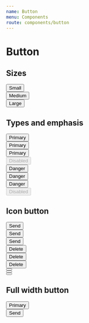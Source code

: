 ```yaml
---
name: Button
menu: Components
route: components/button
---
```


# Button


## Sizes

<div className="mb-12">
  <div className="mb-4">
    <button className="btn btn-size-sm btn-type-primary--medium">Small</button>
  </div>
  <div className="mb-4">
    <button className="btn btn-size-md btn-type-primary--medium">Medium</button>
  </div>
  <div className="mb-4">
    <button className="btn btn-size-lg btn-type-primary--medium">Large</button>
  </div>
</div>

## Types and emphasis

<div className="flex flex-row -mh-4 mb-12">
  <div className="col col-auto ph-4">
    <div className="mb-4">
      <button className="btn btn-size-md btn-type-primary--low">Primary</button>
    </div>
    <div className="mb-4">
      <button className="btn btn-size-md btn-type-primary--medium">
        Primary
      </button>
    </div>
    <div className="mb-4">
      <button className="btn btn-size-md btn-type-primary--high">
        Primary
      </button>
    </div>
    <div className="mb-4">
      <button disabled className="btn btn-size-md btn-type-primary--high">
        Disabled
      </button>
    </div>
  </div>
  <div className="col col-auto ph-4">
    <div className="mb-4">
      <button className="btn btn-size-md btn-type-danger--low">Danger</button>
    </div>
    <div className="mb-4">
      <button className="btn btn-size-md btn-type-danger--medium">
        Danger
      </button>
    </div>
    <div className="mb-4">
      <button className="btn btn-size-md btn-type-danger--high">Danger</button>
    </div>
    <div className="mb-4">
      <button disabled className="btn btn-size-md btn-type-danger--high">
        Disabled
      </button>
    </div>
  </div>
</div>

## Icon button

<div className="flex flex-row -mh-4 mb-12">
  <div className="col col-auto ph-4">
    <div className="mb-4">
      <button className="btn btn-size-sm btn-type-primary--low">
        <span>Send</span>
        <span className="dib leading-0 ml-2">
          <MdSend size={18} />
        </span>
      </button>
    </div>
    <div className="mb-4">
      <button className="btn btn-size-md btn-type-primary--medium">
        <span>Send</span>
        <span className="dib leading-0 ml-2">
          <MdSend size={20} />
        </span>
      </button>
    </div>
    <div className="mb-4">
      <button className="btn btn-size-lg btn-type-primary--high">
        <span>Send</span>
        <span className="dib leading-0 ml-2">
          <MdSend size={22} />
        </span>
      </button>
    </div>
  </div>
  <div className="col col-auto ph-4">
    <div className="mb-4">
      <button className="btn btn-size-sm btn-type-danger--low">
        <span className="dib leading-0 mr-2">
          <MdDelete size={18} />
        </span>
        <span>Delete</span>
      </button>
    </div>
    <div className="mb-4">
      <button className="btn btn-size-md btn-type-danger--medium">
        <span className="dib leading-0 mr-2">
          <MdDelete size={20} />
        </span>
        <span>Delete</span>
      </button>
    </div>
    <div className="mb-4">
      <button className="btn btn-size-lg btn-type-danger--high">
        <span className="dib leading-0 mr-2">
          <MdDelete size={22} />
        </span>
        <span>Delete</span>
      </button>
    </div>
  </div>
  <div className="col col-auto ph-4">
    <div className="mb-4">
      <button className="btn btn-square-size-sm btn-type-danger--low">
        <span className="leading-0">
          <MdDelete size={18} />
        </span>
      </button>
    </div>
    <div className="mb-4">
      <button className="btn btn-square-size-md btn-type-danger--medium">
        <span className="leading-0">
          <MdDelete size={20} />
        </span>
      </button>
    </div>
    <div className="mb-4">
      <button className="btn btn-square-size-lg btn-type-danger--high">
        <span className="leading-0">
          <MdDelete size={22} />
        </span>
      </button>
    </div>
  </div>
</div>

## Full width button

<div className="mb-4">
  <button className="btn btn-size-md btn-type-primary--medium w-full">
    Primary
  </button>
</div>
<div className="mb-4">
  <button className="btn btn-size-md btn-type-primary--medium w-full">
    <span>Send</span>
    <span className="dib leading-0 ml-2">
      <MdSend size={20} />
    </span>
  </button>
</div>
